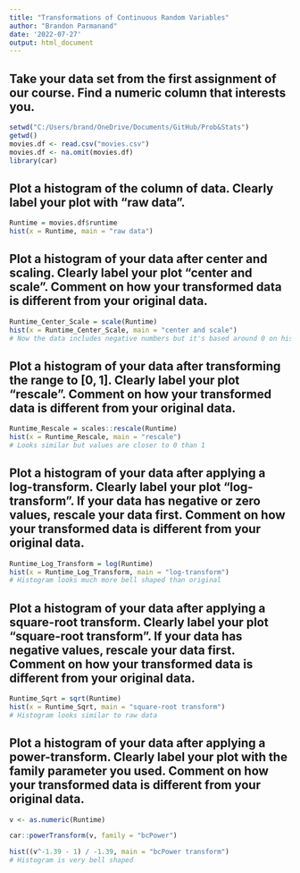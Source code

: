 ```yaml
---
title: "Transformations of Continuous Random Variables"
author: "Brandon Parmanand"
date: '2022-07-27'
output: html_document
---
```


## Take your data set from the first assignment of our course. Find a numeric column that interests you.

```r
setwd("C:/Users/brand/OneDrive/Documents/GitHub/Prob&Stats")
getwd()
movies.df <- read.csv("movies.csv")
movies.df <- na.omit(movies.df)
library(car)

```


## Plot a histogram of the column of data. Clearly label your plot with "raw data".

```r
Runtime = movies.df$runtime
hist(x = Runtime, main = "raw data")
```


## Plot a histogram of your data after center and scaling. Clearly label your plot "center and scale". Comment on how your transformed data is different from your original data.

```r
Runtime_Center_Scale = scale(Runtime)
hist(x = Runtime_Center_Scale, main = "center and scale")
# Now the data includes negative numbers but it's based around 0 on histogram
```


## Plot a histogram of your data after transforming the range to $[0,1]$. Clearly label your plot "rescale". Comment on how your transformed data is different from your original data.


```r
Runtime_Rescale = scales::rescale(Runtime)
hist(x = Runtime_Rescale, main = "rescale")
# Looks similar but values are closer to 0 than 1
```
## Plot a histogram of your data after applying a log-transform. Clearly label your plot "log-transform". If your data has negative or zero values, rescale your data first. Comment on how your transformed data is different from your original data.


```r
Runtime_Log_Transform = log(Runtime)
hist(x = Runtime_Log_Transform, main = "log-transform")
# Histogram looks much more bell shaped than original
```
## Plot a histogram of your data after applying a square-root transform. Clearly label your plot "square-root transform". If your data has negative values, rescale your data first. Comment on how your transformed data is different from your original data.

```r
Runtime_Sqrt = sqrt(Runtime)
hist(x = Runtime_Sqrt, main = "square-root transform")
# Histogram looks similar to raw data 
```
## Plot a histogram of your data after applying a power-transform. Clearly label your plot with the family parameter you used. Comment on how your transformed data is different from your original data.

```r
v <- as.numeric(Runtime)

car::powerTransform(v, family = "bcPower")

hist((v^-1.39 - 1) / -1.39, main = "bcPower transform")
# Histogram is very bell shaped 
```






